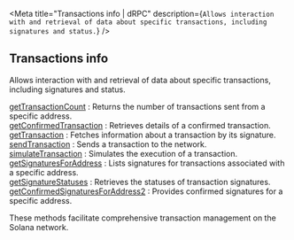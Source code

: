 
<Meta
  title="Transactions info | dRPC"
  description={`Allows interaction with and retrieval of data about specific transactions, including signatures and status.`}
/>
## Transactions info

Allows interaction with and retrieval of data about specific transactions, including signatures and status.

[getTransactionCount](/solana-api/transactionsinfo/getTransactionCount) : Returns the number of transactions sent from a specific address. \
[getConfirmedTransaction](/solana-api/transactionsinfo/getConfirmedTransaction) : Retrieves details of a confirmed transaction. \
[getTransaction](/solana-api/transactionsinfo/getTransaction) : Fetches information about a transaction by its signature. \
[sendTransaction](/solana-api/transactionsinfo/sendTransaction) : Sends a transaction to the network. \
[simulateTransaction](/solana-api/transactionsinfo/simulateTransaction) : Simulates the execution of a transaction. \
[getSignaturesForAddress](/solana-api/transactionsinfo/getSignaturesForAddress) : Lists signatures for transactions associated with a specific address. \
[getSignatureStatuses](/solana-api/transactionsinfo/getSignatureStatuses) : Retrieves the statuses of transaction signatures. \
[getConfirmedSignaturesForAddress2](/solana-api/transactionsinfo/getConfirmedSignaturesForAddress2) : Provides confirmed signatures for a specific address.

These methods facilitate comprehensive transaction management on the Solana network.

<Space h={16} />
<GetStarted />
